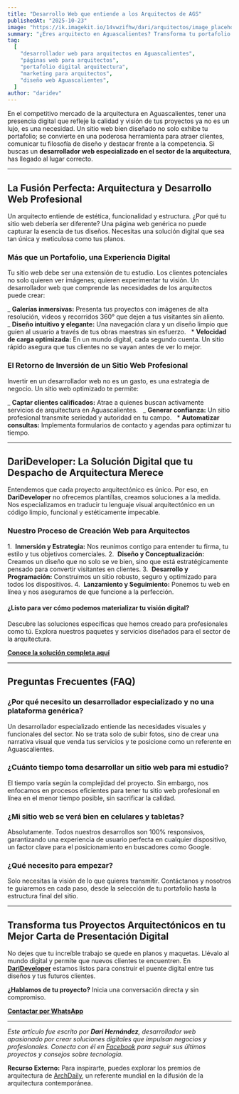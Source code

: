 ```yaml
---
title: "Desarrollo Web que entiende a los Arquitectos de AGS"
publishedAt: "2025-10-23"
image: "https://ik.imagekit.io/14vwzifhw/dari/arquitectos/image_placeholder.png"
summary: "¿Eres arquitecto en Aguascalientes? Transforma tu portafolio en una herramienta de ventas. Desarrollo web especializado para atraer más clientes. ¡Entra y cotiza!"
tag:
  [
    "desarrollador web para arquitectos en Aguascalientes",
    "páginas web para arquitectos",
    "portafolio digital arquitectura",
    "marketing para arquitectos",
    "diseño web Aguascalientes",
  ]
author: "daridev"
---
```


En el competitivo mercado de la arquitectura en Aguascalientes, tener una presencia digital que refleje la calidad y visión de tus proyectos ya no es un lujo, es una necesidad. Un sitio web bien diseñado no solo exhibe tu portafolio; se convierte en una poderosa herramienta para atraer clientes, comunicar tu filosofía de diseño y destacar frente a la competencia. Si buscas un **desarrollador web especializado en el sector de la arquitectura**, has llegado al lugar correcto.

---

## La Fusión Perfecta: Arquitectura y Desarrollo Web Profesional

Un arquitecto entiende de estética, funcionalidad y estructura. ¿Por qué tu sitio web debería ser diferente? Una página web genérica no puede capturar la esencia de tus diseños. Necesitas una solución digital que sea tan única y meticulosa como tus planos.

### Más que un Portafolio, una Experiencia Digital

Tu sitio web debe ser una extensión de tu estudio. Los clientes potenciales no solo quieren ver imágenes; quieren experimentar tu visión. Un desarrollador web que comprende las necesidades de los arquitectos puede crear:

_ **Galerías inmersivas:** Presenta tus proyectos con imágenes de alta resolución, videos y recorridos 360° que dejen a tus visitantes sin aliento.
  _ **Diseño intuitivo y elegante:** Una navegación clara y un diseño limpio que guíen al usuario a través de tus obras maestras sin esfuerzo.
  \* **Velocidad de carga optimizada:** En un mundo digital, cada segundo cuenta. Un sitio rápido asegura que tus clientes no se vayan antes de ver lo mejor.

### El Retorno de Inversión de un Sitio Web Profesional

Invertir en un desarrollador web no es un gasto, es una estrategia de negocio. Un sitio web optimizado te permite:

_ **Captar clientes calificados:** Atrae a quienes buscan activamente servicios de arquitectura en Aguascalientes.
  _ **Generar confianza:** Un sitio profesional transmite seriedad y autoridad en tu campo.
  \* **Automatizar consultas:** Implementa formularios de contacto y agendas para optimizar tu tiempo.

---

## DariDeveloper: La Solución Digital que tu Despacho de Arquitectura Merece

Entendemos que cada proyecto arquitectónico es único. Por eso, en **DariDeveloper** no ofrecemos plantillas, creamos soluciones a la medida. Nos especializamos en traducir tu lenguaje visual arquitectónico en un código limpio, funcional y estéticamente impecable.

### Nuestro Proceso de Creación Web para Arquitectos

1.  **Inmersión y Estrategia:** Nos reunimos contigo para entender tu firma, tu estilo y tus objetivos comerciales.
2.  **Diseño y Conceptualización:** Creamos un diseño que no solo se ve bien, sino que está estratégicamente pensado para convertir visitantes en clientes.
3.  **Desarrollo y Programación:** Construimos un sitio robusto, seguro y optimizado para todos los dispositivos.
4.  **Lanzamiento y Seguimiento:** Ponemos tu web en línea y nos aseguramos de que funcione a la perfección.

#### ¿Listo para ver cómo podemos materializar tu visión digital?

Descubre las soluciones específicas que hemos creado para profesionales como tú. Explora nuestros paquetes y servicios diseñados para el sector de la arquitectura.

**[Conoce la solución completa aquí](https://darideveloper.com/de)**

---

## Preguntas Frecuentes (FAQ)

### ¿Por qué necesito un desarrollador especializado y no una plataforma genérica?

Un desarrollador especializado entiende las necesidades visuales y funcionales del sector. No se trata solo de subir fotos, sino de crear una narrativa visual que venda tus servicios y te posicione como un referente en Aguascalientes.

### ¿Cuánto tiempo toma desarrollar un sitio web para mi estudio?

El tiempo varía según la complejidad del proyecto. Sin embargo, nos enfocamos en procesos eficientes para tener tu sitio web profesional en línea en el menor tiempo posible, sin sacrificar la calidad.

### ¿Mi sitio web se verá bien en celulares y tabletas?

Absolutamente. Todos nuestros desarrollos son 100% responsivos, garantizando una experiencia de usuario perfecta en cualquier dispositivo, un factor clave para el posicionamiento en buscadores como Google.

### ¿Qué necesito para empezar?

Solo necesitas la visión de lo que quieres transmitir. Contáctanos y nosotros te guiaremos en cada paso, desde la selección de tu portafolio hasta la estructura final del sitio.

---

## Transforma tus Proyectos Arquitectónicos en tu Mejor Carta de Presentación Digital

No dejes que tu increíble trabajo se quede en planos y maquetas. Llévalo al mundo digital y permite que nuevos clientes te encuentren. En **[DariDeveloper](https://darideveloper.com/)** estamos listos para construir el puente digital entre tus diseños y tus futuros clientes.

**¿Hablamos de tu proyecto?** Inicia una conversación directa y sin compromiso.

**[Contactar por WhatsApp](https://api.whatsapp.com/send?phone=5214493402622)**

---

_Este artículo fue escrito por **Dari Hernández**, desarrollador web apasionado por crear soluciones digitales que impulsan negocios y profesionales. Conecta con él en [Facebook](https://www.facebook.com/daridevofficial) para seguir sus últimos proyectos y consejos sobre tecnología._

**Recurso Externo:** Para inspirarte, puedes explorar los premios de arquitectura de [ArchDaily](https://www.google.com/search?q=https://www.archdaily.mx/mx/office/archdaily), un referente mundial en la difusión de la arquitectura contemporánea.
